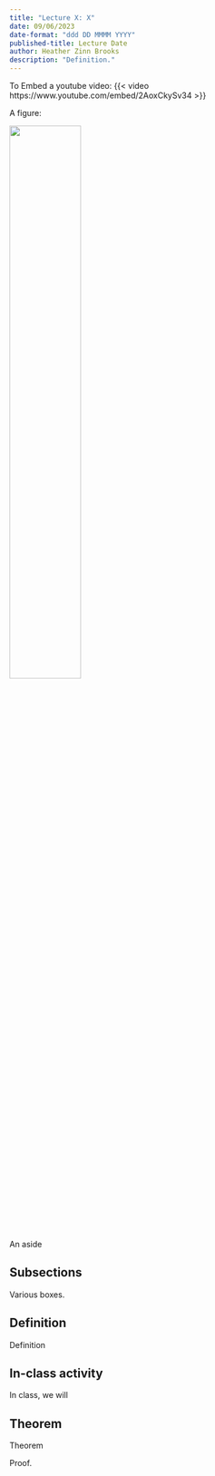 ```yaml
---
title: "Lecture X: X"
date: 09/06/2023
date-format: "ddd DD MMMM YYYY"
published-title: Lecture Date
author: Heather Zinn Brooks
description: "Definition."
---
```


::: {.hidden}
\newcommand{\R}{\mathbb{R}}
\newcommand{\Q}{\mathbb{Q}}
\newcommand{\N}{\mathbb{N}}
\newcommand{\Z}{\mathbb{Z}}
\newcommand{\C}{\mathbb{C}}
:::


To Embed a youtube video:
{{< video https://www.youtube.com/embed/2AoxCkySv34 >}}

A figure:

![](../figures/counting-bats.png){width=50%}

[An aside]{.aside}

## Subsections

Various boxes.

::: {.callout-note icon=false appearance="minimal"}
::: {#def-name}
## Definition
Definition
:::
:::



::: {.callout-important icon=false appearance="minimal"}
## In-class activity
In class, we will 
:::



::: {.callout-note icon=false appearance="minimal"}
::: {#thm-name}
## Theorem
Theorem
:::

::: {.proof}
Proof.
:::
:::